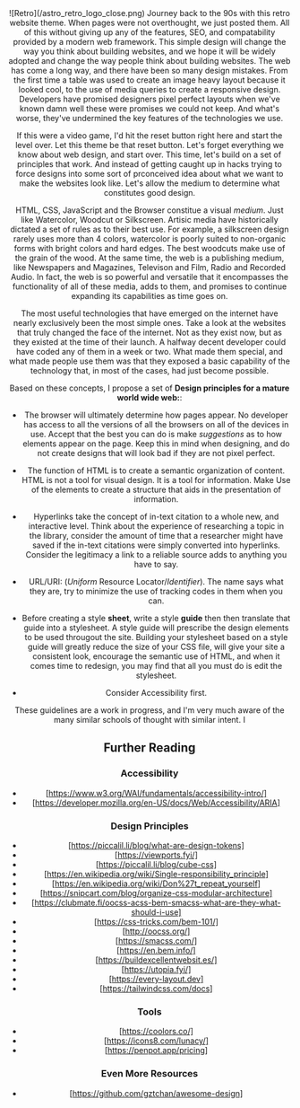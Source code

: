 

<html lang="en">
	<head>
		<BaseHead title={SITE_TITLE} description={SITE_DESCRIPTION} />
	</head>
	<body>
		<Header />
		<main>
<section>
<article class="pre main">
![Retro](/astro_retro_logo_close.png)
Journey back to the 90s with this retro website theme. When pages were not
overthought, we just posted them. All of this without giving up any of the
features, SEO, and compatability provided by a modern web framework. This
simple design will change the way you think about building websites, and
we hope it will be widely adopted and change the way people think about
building websites. The web has come a long way, and there have been so many 
design mistakes. From the first time a table was used to create an image 
heavy layout because it looked cool, to the use of media queries to create
a responsive design. Developers have promised designers pixel perfect layouts
when we've known damn well these were promises we could not keep. And what's 
worse, they've undermined the key features of the technologies we use.

If this were a video game, I'd hit the reset button right here and start the
level over. Let this theme be that reset button. Let's forget everything we
know about web design, and start over. This time, let's build on a set of 
principles that work. And instead of getting caught up in hacks trying to 
force designs into some sort of prconceived idea about what we want to 
make the websites look like. Let's allow the medium to determine what 
constitutes good design. 

HTML, CSS, JavaScript and the Browser constitue a visual *medium*. 
Just like  Watercolor, Woodcut or Silkscreen. Artisic media have historically 
dictated a set of rules as to their best use. For example, a silkscreen design
rarely uses more than 4 colors, watercolor is poorly suited to non-organic 
forms with bright colors and hard edges. The best woodcuts make use of the 
grain of the wood. At the same time, the web is a publishing medium, like 
Newspapers and Magazines, Televison and Film, Radio and Recorded Audio. 
In fact, the web is so powerful and versatile that it encompasses the 
functionality of all of these media, adds to them, and promises to continue
expanding its capabilities as time goes on.    

The most useful technologies that have emerged on the internet have nearly 
exclusively been the most simple ones. Take a look at the websites that
truly changed the face of the internet. Not as they exist now, but as they
existed at the time of their launch. A halfway decent developer could have
coded any of them in a week or two. What made them special, and what made 
people use them was that they exposed a basic capability of the technology 
that, in most of the cases, had just become possible. 

Based on these concepts, I propose a set of **Design principles for a mature
world wide web:**:

- The browser will ultimately determine how pages appear. No developer has 
  access to all the versions of all the browsers on all of the devices in
  use. Accept that the best you can do is make *suggestions* as to how 
  elements appear on the page. Keep this in mind when designing, and do
  not create designs that will look bad if they are not pixel perfect.
- The function of HTML is to create a semantic organization of content. 
  HTML is not a tool for visual design. It is a tool for information. Make
  Use of the elements to create a structure that aids in the presentation of
  information.
- Hyperlinks take the concept of in-text citation to a whole new, and 
  interactive level. Think about the experience of researching a topic
  in the library, consider the amount of time that a researcher might have
  saved if the in-text citations were simply converted into hyperlinks. 
  Consider the legitimacy a link to a reliable source adds to anything
  you have to say.
- URL/URI: (*Uniform* Resource Locator/*Identifier*). The name says what
  they are, try to minimize the use of tracking codes in them when you
  can. 
- Before creating a style **sheet**, write a style **guide** then 
  then translate that guide into a stylesheet. A style guide will prescribe
  the design elements to be used througout the site. Building your 
  stylesheet based on a style guide will greatly reduce the size of 
  your CSS file, will give your site a consistent look, encourage the 
  semantic use of HTML, and when it comes time to redesign, you may find
  that all you must do is edit the stylesheet.

- Consider Accessibility first. 

These guidelines are a work in progress, and I'm very much aware of the many 
similar schools of thought with similar intent. I 

## Further Reading

### Accessibility
- [https://www.w3.org/WAI/fundamentals/accessibility-intro/]
- [https://developer.mozilla.org/en-US/docs/Web/Accessibility/ARIA]

### Design Principles
- [https://piccalil.li/blog/what-are-design-tokens]
- [https://viewports.fyi/]
- [https://piccalil.li/blog/cube-css]
- [https://en.wikipedia.org/wiki/Single-responsibility_principle]
- [https://en.wikipedia.org/wiki/Don%27t_repeat_yourself]
- [https://snipcart.com/blog/organize-css-modular-architecture]
- [https://clubmate.fi/oocss-acss-bem-smacss-what-are-they-what-should-i-use]
- [https://css-tricks.com/bem-101/]
- [http://oocss.org/]
- [https://smacss.com/]
- [https://en.bem.info/]
- [https://buildexcellentwebsit.es/]
- [https://utopia.fyi/]
- [https://every-layout.dev]
- [https://tailwindcss.com/docs]


### Tools
- [https://coolors.co/]
- [https://icons8.com/lunacy/]
- [https://penpot.app/pricing]


### Even More Resources
- [https://github.com/gztchan/awesome-design]


</article>
</section>
		</main>
		<Footer />
	</body>
</html>
